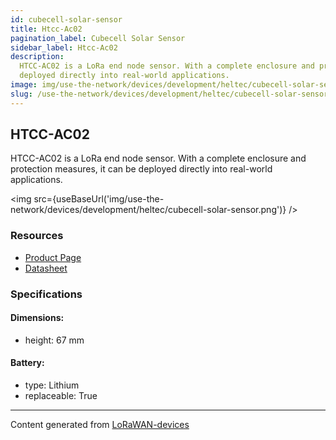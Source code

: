 ```yaml
---
id: cubecell-solar-sensor
title: Htcc-Ac02
pagination_label: Cubecell Solar Sensor
sidebar_label: Htcc-Ac02
description:
  HTCC-AC02 is a LoRa end node sensor. With a complete enclosure and protection measures, it can be
  deployed directly into real-world applications.
image: img/use-the-network/devices/development/heltec/cubecell-solar-sensor.png
slug: /use-the-network/devices/development/heltec/cubecell-solar-sensor
---
```



## HTCC-AC02

HTCC-AC02 is a LoRa end node sensor. With a complete enclosure and protection measures, it can be
deployed directly into real-world applications.

<img src={useBaseUrl('img/use-the-network/devices/development/heltec/cubecell-solar-sensor.png')} />

### Resources

- [Product Page](https://heltec.org/project/htcc-ac02/)
- [Datasheet](https://heltec.org/project/htcc-ac02/#1552557147424-7f1ec-5c652144-e1d60c7e-82e5)

### Specifications

#### Dimensions:

- height: 67 mm

#### Battery:

- type: Lithium
- replaceable: True

---

Content generated from [LoRaWAN-devices](https://github.com/TheThingsNetwork/lorawan-devices)
